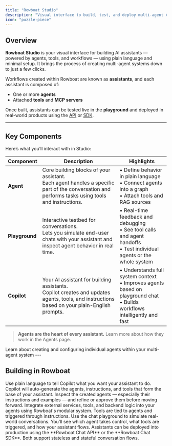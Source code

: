 ```yaml
---
title: "Rowboat Studio"
description: "Visual interface to build, test, and deploy multi-agent AI assistants using plain language"
icon: "puzzle-piece"
---
```



## Overview

**Rowboat Studio** is your visual interface for building AI assistants — powered by agents, tools, and workflows — using plain language and minimal setup. It brings the process of creating multi-agent systems down to just a few clicks.

Workflows created within Rowboat are known as **assistants**, and each assistant is composed of:
- One or more **agents**
- Attached **tools** and **MCP servers**

Once built, assistants can be tested live in the **playground** and deployed in real-world products using the [API](/docs/api-sdk/using_the_api) or [SDK](/docs/api-sdk//using_the_sdk).

---

## Key Components

Here’s what you’ll interact with in Studio:

| Component  | Description | Highlights |
|------------|-------------|------------|
| **Agent**     | Core building blocks of your assistant.<br />Each agent handles a specific part of the conversation and performs tasks using tools and instructions. | • Define behavior in plain language<br />• Connect agents into a graph<br />• Attach tools and RAG sources |
| **Playground** | Interactive testbed for conversations.<br />Lets you simulate end-user chats with your assistant and inspect agent behavior in real time. | • Real-time feedback and debugging<br />• See tool calls and agent handoffs<br />• Test individual agents or the whole system |
| **Copilot**    | Your AI assistant for building assistants.<br />Copilot creates and updates agents, tools, and instructions based on your plain-English prompts. | • Understands full system context<br />• Improves agents based on playground chat<br />• Builds workflows intelligently and fast |

> **Agents are the heart of every assistant.** Learn more about how they work in the Agents page.

<Card title="Agents" icon="robot" horizontal href="/docs/using-rowboat/agents">
  Learn about creating and configuring individual agents within your multi-agent system
</Card>
---

## Building in Rowboat

<Steps>
  <Step title="Describe your assistant to Copilot">
    Use plain language to tell Copilot what you want your assistant to do. Copilot will auto-generate the agents, instructions, and tools that form the base of your assistant.
  </Step>

  <Step title="Review and apply Copilot suggestions">
    Inspect the created agents — especially their instructions and examples — and refine or approve them before moving forward.
  </Step>

  <Step title="Connect MCP servers and tools">
    Integrate external services, tools, and backend logic into your agents using Rowboat's modular system. Tools are tied to agents and triggered through instructions.
  </Step>

  <Step title="Test in the Playground">
    Use the chat playground to simulate real-world conversations. You’ll see which agent takes control, what tools are triggered, and how your assistant flows.
  </Step>

  <Step title="Deploy via API or SDK">
    Assistants can be deployed into production using the **Rowboat Chat API** or the **Rowboat Chat SDK**. Both support stateless and stateful conversation flows.
  </Step>
</Steps>

